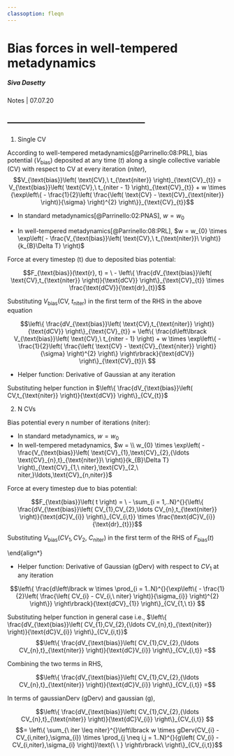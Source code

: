 ```yaml
---
classoption: fleqn
---
```


Bias forces in well-tempered metadynamics
=============================================

##### Siva Dasetty
Notes | 07.07.20

---------------------------------------------
-

1. Single CV

According to well-tempered metadynamics[@Parrinello:08:PRL], bias potential ($V_{\text{bias}}$) deposited at any time ($t$) along a single collective variable (CV) with respect to CV at every iteration ($niter$),
$$V_{\text{bias}}\left( \text{CV},\ t_{\text{niter}} \right)_{\text{CV}_{t}} = V_{\text{bias}}\left( \text{CV},\ t_{niter - 1} \right)_{\text{CV}_{t}} + w \times {\exp\left\{ - \frac{1}{2}\left( \frac{\left( \text{CV} - \text{CV}_{\text{niter}} \right)}{\sigma} \right)^{2} \right\}}_{\text{CV}_{t}}$$

-   In standard metadynamics[@Parrinello:02:PNAS], $w = w_{0}$

<!-- -   In well-tempered metadynamics[@Parrinello:08:PRL], $w = w_{0} \times \exp\left( - \frac{V_{\text{bias}}\left( CV,\ t_{\text{niter}}\  \right)}{k_{B}\Delta T} \right)_{CV_{\text{niter}}}$-->
-   In well-tempered metadynamics[@Parrinello:08:PRL], $w = w_{0} \times \exp\left( - \frac{V_{\text{bias}}\left( \text{CV},\ t_{\text{niter}}\  \right)}{k_{B}\Delta T} \right)$


Force at every timestep (t) due to deposited bias potential:

$$F_{\text{bias}}(\text{r}, t) = \  - \left\{ \frac{dV_{\text{bias}}\left( \text{CV},t_{\text{niter}} \right)}{\text{dCV}} \right\}_{\text{CV}_{t}} \times \frac{\text{dCV}}{\text{dr}_{t}}$$

Substituting $V_{\text{bias}}\left( \text{CV},\ t_{\text{niter}} \right)$ in the first term of the RHS in the above equation

$$\left\{ \frac{dV_{\text{bias}}\left( \text{CV},t_{\text{niter}} \right)}{\text{dCV}} \right\}_{\text{CV}_{t}} = \left\{ \frac{d\left\lbrack V_{\text{bias}}\left( \text{CV},\ t_{niter - 1} \right) + w \times \exp\left\{ - \frac{1}{2}\left( \frac{\left( \text{CV} - \text{CV}_{\text{niter}} \right)}{\sigma} \right)^{2} \right\} \right\rbrack}{\text{dCV}} \right\}_{\text{CV}_{t}}\ $$

- Helper function: Derivative of Gaussian at any iteration
\begin{align*}
\left\{ \frac{d\left\lbrack w \times exp\left\{ - \frac{1}{2}\left( \frac{\left( \text{CV} - \text{CV}_{\text{niter}} \right)}{\sigma} \right)^{2} \right\} \right\rbrack}{\text{dCV}} \right\}_{CV_{t}} \\ 
\quad = \left\{ - w \times \frac{\left( CV - CV_{\text{niter}} \right)}{\sigma^{2}}\exp\left\{ - \frac{1}{2}\left( \frac{\left( CV - CV_{\text{niter}} \right)}{\sigma} \right)^{2} \right\} \right\}_{CV_{t}}
\end{align*}

Substituting helper function in
$\left\{ \frac{dV_{\text{bias}}\left( CV,t_{\text{niter}} \right)}{\text{dCV}} \right\}_{CV_{t}}$

\begin{align*}
\left\{ \frac{dV_{\text{bias}}\left( CV,t_{\text{niter}} \right)}{\text{dCV}} \right\}_{CV_{t}} =
\end{align*}
\begin{align*}
\Biggl\{ \sum_{\ iter \leq niter - 1}^{}\left\lbrack - w \times \frac{\left( CV - CV_{\text{niter}} \right)}{\sigma^{2}}\exp\left\{ - \frac{1}{2}\left( \frac{\left( CV - CV_{\text{niter}} \right)}{\sigma} \right)^{2} \right\} \right\rbrack\ \\
- w \times \frac{\left( CV - CV_{\text{niter}} \right)}{\sigma^{2}}\exp\left\{ - \frac{1}{2}\left( \frac{\left( CV - CV_{\text{niter}} \right)}{\sigma} \right)^{2} \right\}\  \Biggr\}_{CV_{t}}
\end{align*}

2. N CVs

Bias potential every n number of iterations (niter):

\begin{align*}
V_{\text{bias}}\left( \text{CV}_{1},\text{CV}_{2},\ldots\text{CV}_{n},\ t_{\text{niter}} \right)_{\text{CV}_{1,t},\text{CV}_{2,t},\ldots,\text{CV}_{n,t}} \\
= V_{\text{bias}}\left( \text{CV}_{1},\text{CV}_{2},{\ldots \text{CV}_{n},t}_{niter - 1} \right)_{\text{CV}_{1,t},\text{CV}_{2,t},\ldots,\text{CV}_{n,t}} \\
+ w \times {\prod_{i = 1..N}^{}{\exp\left\{ - \frac{1}{2}\left( \frac{\left( \text{CV}_{i} - \text{CV}_{i,\ niter} \right)}{\sigma_{i}} \right)^{2} \right\}}}_{\text{CV}_{i,\ t}}
\end{align*}

- In standard metadynamics, $w = w_{0}$
- In well-tempered metadynamics, $w = \\ w_{0} \times \exp\left( - \frac{V_{\text{bias}}\left( \text{CV}_{1},\text{CV}_{2},{\ldots \text{CV}_{n},t}_{\text{niter}}\  \right)}{k_{B}\Delta T} \right)_{\text{CV}_{1,\ niter},\text{CV}_{2,\ niter,}\ldots,\text{CV}_{n,niter}}$

Force at every timestep due to bias potential:

$$F_{\text{bias}}\left( t \right) = \  - \sum_{i = 1,..N}^{}{\left\{ \frac{dV_{\text{bias}}\left( CV_{1},CV_{2},\ldots CV_{n},t_{\text{niter}} \right)}{\text{dC}V_{i}} \right\}_{CV_{i,t}} \times \frac{\text{dC}V_{i}}{\text{dr}_{t}}}$$

Substituting
$V_{\text{bias}}\left( CV_{1},CV_{2},\ C_{\text{niter}} \right)$ in the
first term of the RHS of $F_{\text{bias}}\left( t \right)$

\begin{align*}
\left\{ \frac{dV_{\text{bias}}\left( CV_{1},CV_{2},{\ldots CV_{n},t}_{\text{niter}} \right)}{\text{dC}V_{i}} \right\}_{CV_{i,t}} = 
\end{align*}
\begin{align*}
\Biggl\{ \frac{d\left\lbrack V_{\text{bias}}\left( CV_{1},CV_{2},\ {\ldots CV_{n},t}_{niter - 1} \right) + w \times \prod_{i = 1..N}^{}{\exp\left\{ - \frac{1}{2}\left( \frac{\left( CV_{i} - CV_{i,\ niter} \right)}{\sigma_{i}} \right)^{2} \right\}} \right\rbrack}{\text{dC}V_{i}} \Biggr\}_{CV_{i,t}}\ 
\end{align*}

- Helper function: Derivative of Gaussian (gDerv) with respect to $CV_{1}$ at any iteration 

$$\left\{ \frac{d\left\lbrack w \times \prod_{i = 1..N}^{}{\exp\left\{ - \frac{1}{2}\left( \frac{\left( CV_{i} - CV_{i,\ niter} \right)}{\sigma_{i}} \right)^{2} \right\}} \right\rbrack}{\text{dCV}_{1}} \right\}_{CV_{1,\ t}} $$
\begin{align*}
= \Biggl\{ - w \times \frac{\left( CV_{1} - CV_{1,niter} \right)}{\sigma_{1}^{2}}\exp\left\{ - \frac{1}{2}\left( \frac{\left( CV_{1} - CV_{1,\ niter} \right)}{\sigma_{1}} \right)^{2} \right\} \\
\times \prod_{i = 2..N}^{}{\exp\left\{ - \frac{1}{2}\left( \frac{\left( CV_{i} - CV_{i,\ niter} \right)}{\sigma_{i}} \right)^{2} \right\}} \Biggr\}_{CV_{1.t}}
\end{align*}


Substituting helper function in general case i.e., $\left\{ \frac{dV_{\text{bias}}\left( CV_{1},CV_{2},{\ldots CV_{n},t}_{\text{niter}} \right)}{\text{dC}V_{i}} \right\}_{CV_{i,t}}$
$$\left\{ \frac{dV_{\text{bias}}\left( CV_{1},CV_{2},{\ldots CV_{n},t}_{\text{niter}} \right)}{\text{dC}V_{i}} \right\}_{CV_{i,t}} =$$
\begin{align*}
\Biggl\{ \sum_{\ iter \leq niter - 1}^{}\Biggl\lbrack - w \times \frac{\left( CV_{i} - CV_{i,niter} \right)}{\sigma_{i}^{2}}\exp\left\{ - \frac{1}{2}\left( \frac{\left( CV_{i} - CV_{i,\ niter} \right)}{\sigma_{i}} \right)^{2} \right\} \\ 
\times \prod_{j \neq i,j = 1..N}^{}{\exp\left\{ - \frac{1}{2}\left( \frac{\left( CV_{i} - CV_{i,\ niter} \right)}{\sigma_{i}} \right)^{2} \right\}}\text{\ \ } \Biggr\rbrack\ \\
\\
- w \times \frac{\left( CV_{i} - CV_{i,niter} \right)}{\sigma_{i}^{2}}\exp\left\{ - \frac{1}{2}\left( \frac{\left( CV_{i} - CV_{i,\ niter} \right)}{\sigma_{i}} \right)^{2} \right\} \\
  \times \prod_{j \neq i,j = 1..N}^{}{\exp\left\{ - \frac{1}{2}\left( \frac{\left( CV_{i} - CV_{i,niter} \right)}{\sigma_{i}} \right)^{2} \right\}}\text{\ \ } \Biggr\}_{CV_{i,t}}
\end{align*}

Combining the two terms in RHS,

$$\left\{ \frac{dV_{\text{bias}}\left( CV_{1},CV_{2},{\ldots CV_{n},t}_{\text{niter}} \right)}{\text{dC}V_{i}} \right\}_{CV_{i,t}} =$$
\begin{align*}
\Bigg\{ \sum_{\ iter \leq niter}^{}\Biggl\lbrack - w \times \frac{\left( CV_{i} - CV_{i,niter} \right)}{\sigma_{i}^{2}}\exp\left\{ - \frac{1}{2}\left( \frac{\left( CV_{i} - CV_{i,\ niter} \right)}{\sigma_{i}} \right)^{2} \right\} \\
\times \prod_{j \neq i,j = 1..N}^{}{\exp\left\{ - \frac{1}{2}\left( \frac{\left( CV_{i} - CV_{i,\ niter} \right)}{\sigma_{i}} \right)^{2} \right\}}\text{\ \ } \Biggr\rbrack\  \Biggr\}_{CV_{i,t}}
\end{align*}

In terms of gaussianDerv (gDerv) and gaussian (g),

$$\left\{ \frac{dV_{\text{bias}}\left( CV_{1},CV_{2},{\ldots CV_{n},t}_{\text{niter}} \right)}{\text{dC}V_{i}} \right\}_{CV_{i,t}} $$
$$= \left\{ \sum_{\ iter \leq niter}^{}\left\lbrack w \times gDerv(CV_{i} - CV_{i,niter},\sigma_{i}) \times \prod_{j \neq i,j = 1..N}^{}{g\left( CV_{i} - CV_{i,niter},\sigma_{i} \right)}\text{\ \ } \right\rbrack\  \right\}_{CV_{i,t}}$$


